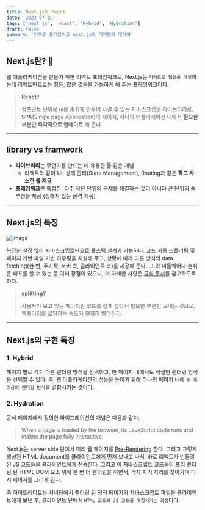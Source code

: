 ```yaml
---
title: Next.js와 React
date: '2023-07-02'
tags: ['next js', 'react', 'Hybrid', 'Hydration']
draft: false
summary: '리액트 프레임워크 next.js와 리액트에 대하여'
---
```


## Next.js란? 🤔

웹 애플리케이션을 만들기 위한 리액트 프레임워크로, Next.js는 `리액트로 웹앱을 개발`하는데 리액트만으로는 힘든, 많은 것들을 가능하게 해 주는 프레임워크이다.

> **React?**
>
> 컴포넌트 단위로 ui를 손쉽게 만들어 나갈 수 있는 자바스크립트 라이브러리로, **SPA**(Single page Application)의 페이지, 하나의 어플리케이션 내에서 **필요한 부분만 즉각적으로 업데이트** 해 준다

---

## library vs framwork

- **라이브러리**는 무언가를 만드는 데 유용한 툴 같은 개념
  - 리액트와 같이 UI, 상태 관리(State Management), Routing과 같은 **작고 사소한 툴 제공**
- **프레임워크**란 특정한, 아주 작은 단위의 문제를 해결하는 것이 아니라 큰 단위의 솔루션을 제공 (정해져 있는 골격 제공)

---

## Next.js의 특징

![image](https://github.com/subtitle1/devlog/assets/87356533/15b75fb4-457c-46f1-9fd6-97a4bdcf4ffb)

복잡한 설정 없이 자바스크립트만으로 풀스택 설계가 가능하다. 코드 자동 스플리팅 및 페이지 기반 파일 기반 라우팅을 지원해 주고, 상황에 따라 다른 방식의 data fetching(한 번, 주기적, 서버 측, 클라이언트 측)을 제공해 준다. 그 외 미들웨어나 손쉬운 배포를 할 수 있는 등 여러 장점이 있으니, 더 자세한 사항은 [공식 문서](https://nextjs.org/)를 참고하도록 하자.

> **splitting?**
>
> 사용자가 보고 있는 페이지만 코드를 잘게 잘라서 필요한 부분만 보내는 것으로, 웹페이지를 로딩하는 속도가 현저히 빨라진다.

---

## Next.js의 구현 특징

### 1. Hybrid

페이지 별로 각기 다른 렌더링 방식을 선택하고, 한 페이지 내에서도 적절한 렌더링 방식을 선택할 수 있다. 즉, 웹 어플리케이션의 성능을 높이기 위해 하나의 페이지 내에 `두 개 이상의 렌더링 방식`을 결합시키는 것이다.

### 2. Hydration

공식 페이지에서 정의한 하이드레이션의 개념은 다음과 같다.

> When a page is loaded by the browser, its JavaScript code runs and makes the page fully interactive

Next.js는 server side 단에서 미리 웹 페이지를 [Pre-Rendering](https://nextjs.org/docs/pages/building-your-application/rendering) 한다. 그리고 그렇게 생성된 HTML document를 클라이언트에게 먼저 보내고 나서, 바로 리액트가 번들링 된 JS 코드들을 클라이언트에게 전송한다. 그리고 이 자바스크립트 코드들이 프리 렌더링 된 HTML DOM 요소 위에 한 번 더 렌더링을 하면서, 각자 자기 자리를 찾아가며 다시 페이지를 그리게 된다.

즉 하이드레이트는 서버단에서 렌더링 된 정적 페이지와 자바스크립트 파일을 클라이언트에게 보낸 후, 클라이언트 단에서 `HTML 코드와 JS 코드를 매칭시키는 과정`이다.
